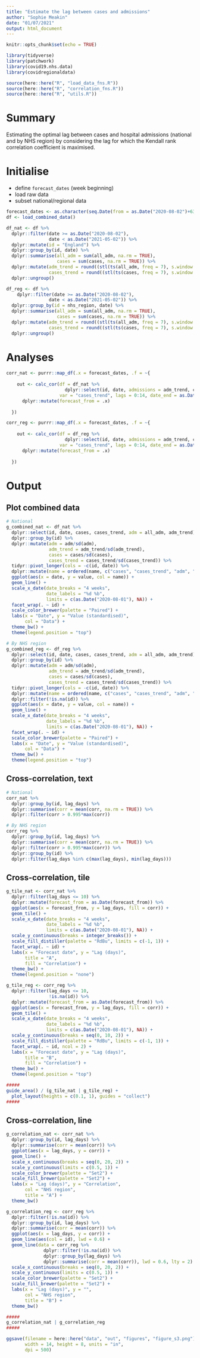 ```yaml
---
title: "Estimate the lag between cases and admissions"
author: "Sophie Meakin"
date: "01/07/2021"
output: html_document
---
```


```r

knitr::opts_chunk$set(echo = TRUE)

library(tidyverse)
library(patchwork)
library(covid19.nhs.data)
library(covidregionaldata)

source(here::here("R", "load_data_fns.R"))
source(here::here("R", "correlation_fns.R"))
source(here::here("R", "utils.R"))

```

# Summary

Estimating the optimal lag between cases and hospital admissions (national and by NHS region) by considering the lag for which the Kendall rank correlation coefficient is maximised.

# Initialise

* define `forecast_dates` (week beginning)
* load raw data
* subset national/regional data

```r

forecast_dates <- as.character(seq.Date(from = as.Date("2020-08-02")+63, to = as.Date("2021-04-25"), by = "week"))
df <- load_combined_data()

```

```r

df_nat <- df %>%
  dplyr::filter(date >= as.Date("2020-08-02"),
                date < as.Date("2021-05-02")) %>%
  dplyr::mutate(id = "England") %>%
  dplyr::group_by(id, date) %>%
  dplyr::summarise(all_adm = sum(all_adm, na.rm = TRUE),
                   cases = sum(cases, na.rm = TRUE)) %>%
  dplyr::mutate(adm_trend = round((stl(ts(all_adm, freq = 7), s.window = 7)$time.series)[,2]),
                cases_trend = round((stl(ts(cases, freq = 7), s.window = 7)$time.series)[,2])) %>%
  dplyr::ungroup()

df_reg <- df %>%
    dplyr::filter(date >= as.Date("2020-08-02"),
                date < as.Date("2021-05-02")) %>%
  dplyr::group_by(id = nhs_region, date) %>%
  dplyr::summarise(all_adm = sum(all_adm, na.rm = TRUE),
                   cases = sum(cases, na.rm = TRUE)) %>%
  dplyr::mutate(adm_trend = round((stl(ts(all_adm, freq = 7), s.window = 7)$time.series)[,2]),
                cases_trend = round((stl(ts(cases, freq = 7), s.window = 7)$time.series)[,2])) %>%
  dplyr::ungroup()

```

# Analyses

```r

corr_nat <- purrr::map_df(.x = forecast_dates, .f = ~{
    
    out <- calc_cor(df = df_nat %>%
                      dplyr::select(id, date, admissions = adm_trend, cases_trend),
                    var = "cases_trend", lags = 0:14, date_end = as.Date(.x)) %>%
      dplyr::mutate(forecast_from = .x)
    
  })

corr_reg <- purrr::map_df(.x = forecast_dates, .f = ~{
    
    out <- calc_cor(df = df_reg %>%
                      dplyr::select(id, date, admissions = adm_trend, cases_trend),
                    var = "cases_trend", lags = 0:14, date_end = as.Date(.x)) %>%
      dplyr::mutate(forecast_from = .x)
    
  })

```

# Output

## Plot combined data
```r

# National
g_combined_nat <- df_nat %>%
  dplyr::select(id, date, cases, cases_trend, adm = all_adm, adm_trend) %>%
  dplyr::group_by(id) %>%
  dplyr::mutate(adm = adm/sd(adm),
                adm_trend = adm_trend/sd(adm_trend),
                cases = cases/sd(cases),
                cases_trend = cases_trend/sd(cases_trend)) %>%
  tidyr::pivot_longer(cols = -c(id, date)) %>%
  dplyr::mutate(name = ordered(name, c("cases", "cases_trend", "adm", "adm_trend"))) %>%
  ggplot(aes(x = date, y = value, col = name)) +
  geom_line() +
  scale_x_date(date_breaks = "4 weeks",
               date_labels = "%d %b",
               limits = c(as.Date("2020-08-01"), NA)) +
  facet_wrap(. ~ id) +
  scale_color_brewer(palette = "Paired") +
  labs(x = "Date", y = "Value (standardised)",
       col = "Data") +
  theme_bw() +
  theme(legend.position = "top")

# By NHS region
g_combined_reg <- df_reg %>%
  dplyr::select(id, date, cases, cases_trend, adm = all_adm, adm_trend) %>%
  dplyr::group_by(id) %>%
  dplyr::mutate(adm = adm/sd(adm),
                adm_trend = adm_trend/sd(adm_trend),
                cases = cases/sd(cases),
                cases_trend = cases_trend/sd(cases_trend)) %>%
  tidyr::pivot_longer(cols = -c(id, date)) %>%
  dplyr::mutate(name = ordered(name, c("cases", "cases_trend", "adm", "adm_trend"))) %>%
  dplyr::filter(!is.na(id)) %>%
  ggplot(aes(x = date, y = value, col = name)) +
  geom_line() +
  scale_x_date(date_breaks = "4 weeks",
               date_labels = "%d %b",
               limits = c(as.Date("2020-08-01"), NA)) +
  facet_wrap(. ~ id) +
  scale_color_brewer(palette = "Paired") +
  labs(x = "Date", y = "Value (standardised)",
       col = "Data") +
  theme_bw() +
  theme(legend.position = "top")

```

## Cross-correlation, text
```r

# National
corr_nat %>%
  dplyr::group_by(id, lag_days) %>%
  dplyr::summarise(corr = mean(corr, na.rm = TRUE)) %>%
  dplyr::filter(corr > 0.995*max(corr))

# By NHS region
corr_reg %>%
  dplyr::group_by(id, lag_days) %>%
  dplyr::summarise(corr = mean(corr, na.rm = TRUE)) %>%
  dplyr::filter(corr > 0.995*max(corr)) %>%
  dplyr::group_by(id) %>%
  dplyr::filter(lag_days %in% c(max(lag_days), min(lag_days)))

```

## Cross-correlation, tile

```r

g_tile_nat <- corr_nat %>%
  dplyr::filter(lag_days <= 10) %>%
  dplyr::mutate(forecast_from = as.Date(forecast_from)) %>%
  ggplot(aes(x = forecast_from, y = lag_days, fill = corr)) +
  geom_tile() +
  scale_x_date(date_breaks = "4 weeks",
               date_labels = "%d %b",
               limits = c(as.Date("2020-08-01"), NA)) +
  scale_y_continuous(breaks = integer_breaks()) +
  scale_fill_distiller(palette = "RdBu", limits = c(-1, 1)) +
  facet_wrap(. ~ id) +
  labs(x = "Forecast date", y = "Lag (days)",
       title = "A",
       fill = "Correlation") +
  theme_bw() +
  theme(legend.position = "none")

g_tile_reg <- corr_reg %>%
  dplyr::filter(lag_days <= 10,
                !is.na(id)) %>%
  dplyr::mutate(forecast_from = as.Date(forecast_from)) %>%
  ggplot(aes(x = forecast_from, y = lag_days, fill = corr)) +
  geom_tile() +
  scale_x_date(date_breaks = "4 weeks",
               date_labels = "%d %b",
               limits = c(as.Date("2020-08-01"), NA)) +
  scale_y_continuous(breaks = seq(0, 10, 2)) +
  scale_fill_distiller(palette = "RdBu", limits = c(-1, 1)) +
  facet_wrap(. ~ id, ncol = 2) +
  labs(x = "Forecast date", y = "Lag (days)",
       title = "B",
       fill = "Correlation") +
  theme_bw() +
  theme(legend.position = "top")

#####
guide_area() / (g_tile_nat | g_tile_reg) +
  plot_layout(heights = c(0.1, 1), guides = "collect")
#####

```

## Cross-correlation, line

```r

g_correlation_nat <- corr_nat %>%
  dplyr::group_by(id, lag_days) %>%
  dplyr::summarise(corr = mean(corr)) %>%
  ggplot(aes(x = lag_days, y = corr)) +
  geom_line() +
  scale_x_continuous(breaks = seq(0, 20, 2)) +
  scale_y_continuous(limits = c(0.5, 1)) +
  scale_color_brewer(palette = "Set2") +
  scale_fill_brewer(palette = "Set2") +
  labs(x = "Lag (days)", y = "Correlation",
       col = "NHS region",
       title = "A") +
  theme_bw()

g_correlation_reg <- corr_reg %>%
  dplyr::filter(!is.na(id)) %>%
  dplyr::group_by(id, lag_days) %>%
  dplyr::summarise(corr = mean(corr)) %>%
  ggplot(aes(x = lag_days, y = corr)) +
  geom_line(aes(col = id), lwd = 0.6) +
  geom_line(data = corr_reg %>%
              dplyr::filter(!is.na(id)) %>%
              dplyr::group_by(lag_days) %>%
              dplyr::summarise(corr = mean(corr)), lwd = 0.6, lty = 2) +
  scale_x_continuous(breaks = seq(0, 20, 2)) +
  scale_y_continuous(limits = c(0.5, 1)) +
  scale_color_brewer(palette = "Set2") +
  scale_fill_brewer(palette = "Set2") +
  labs(x = "Lag (days)", y = "",
       col = "NHS region",
       title = "B") +
  theme_bw()

#####
g_correlation_nat | g_correlation_reg
#####

ggsave(filename = here::here("data", "out", "figures", "figure_s3.png"),
       width = 14, height = 8, units = "in",
       dpi = 500)

```

